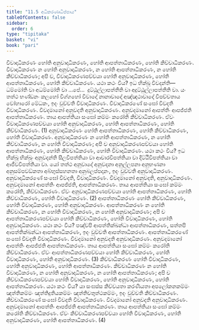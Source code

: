 ```yaml
---
title: "11.5 අධිකරණාධිප්පාය"
tableOfContents: false
sidebar:
  order: 6
type: "tipitaka"
basket: "vi"
book: "pari"
---
```



<DynamicBreadcrumb />

<Division number="348" book="pari">

<Paragraph number="1730" book="pari">
විවාදාධිකරණං හෝති අනුවාදාධිකරණං, හෝති ආපත්තාධිකරණං, හෝති කිච්චාධිකරණං. විවාදාධිකරණං න හෝති අනුවාදාධිකරණං, න හෝති ආපත්තාධිකරණං, න හෝති කිච්චාධිකරණං; අපි ච, විවාදාධිකරණපච්චයා හෝති අනුවාදාධිකරණං, හෝති ආපත්තාධිකරණං, හෝති කිච්චාධිකරණං. යථා කථං විය? ඉධ භික්ඛූ විවදන්ති—  ධම්මෝති වා අධම්මෝති වා …පේ…  දුට්ඨුල්ලාපත්තීති වා අදුට්ඨුල්ලාපත්තීති වා. යං තත්ථ භණ්ඩනං කලහෝ විග්ගහෝ විවාදෝ නානාවාදෝ අඤ්ඤථාවාදෝ විපච්චතාය වෝහාරෝ මේධකං, ඉදං වුච්චති විවාදාධිකරණං. විවාදාධිකරණේ සංඝෝ විවදති විවාදාධිකරණං. විවදමානෝ අනුවදති අනුවාදාධිකරණං. අනුවදමානෝ ආපත්තිං ආපජ්ජති ආපත්තාධිකරණං. තාය ආපත්තියා සංඝෝ කම්මං කරෝති කිච්චාධිකරණං. ඒවං විවාදාධිකරණපච්චයා හෝති අනුවාදාධිකරණං, හෝති ආපත්තාධිකරණං, හෝති කිච්චාධිකරණං. (1)
</Paragraph>

<Paragraph number="1731" book="pari">
අනුවාදාධිකරණං හෝති ආපත්තාධිකරණං, හෝති කිච්චාධිකරණං, හෝති විවාදාධිකරණං. අනුවාදාධිකරණං න හෝති ආපත්තාධිකරණං, න හෝති කිච්චාධිකරණං, න හෝති විවාදාධිකරණං; අපි ච අනුවාදාධිකරණපච්චයා හෝති ආපත්තාධිකරණං, හෝති කිච්චාධිකරණං, හෝති විවාදාධිකරණං. යථා කථං විය? ඉධ භික්ඛූ භික්ඛුං අනුවදන්ති සීලවිපත්තියා වා ආචාරවිපත්තියා වා දිට්ඨිවිපත්තියා වා ආජීවවිපත්තියා වා. යෝ තත්ථ අනුවාදෝ අනුවදනා අනුල්ලපනා අනුභණනා අනුසම්පවඞ්කතා අබ්භුස්සහනතා අනුබලප්පදානං, ඉදං වුච්චති අනුවාදාධිකරණං. අනුවාදාධිකරණේ සංඝෝ විවදති, විවාදාධිකරණං. විවදමානෝ අනුවදති, අනුවාදාධිකරණං. අනුවදමානෝ ආපත්තිං ආපජ්ජති, ආපත්තාධිකරණං. තාය ආපත්තියා සංඝෝ කම්මං කරෝති, කිච්චාධිකරණං. ඒවං අනුවාදාධිකරණපච්චයා හෝති ආපත්තාධිකරණං, හෝති කිච්චාධිකරණං, හෝති විවාදාධිකරණං. (2)
</Paragraph>

<Paragraph number="1732" book="pari">
ආපත්තාධිකරණං හෝති කිච්චාධිකරණං, හෝති විවාදාධිකරණං, හෝති අනුවාදාධිකරණං. ආපත්තාධිකරණං න හෝති කිච්චාධිකරණං, න හෝති විවාදාධිකරණං, න හෝති අනුවාදාධිකරණං; අපි ච ආපත්තාධිකරණපච්චයා හෝති කිච්චාධිකරණං, හෝති විවාදාධිකරණං, හෝති අනුවාදාධිකරණං. යථා කථං විය? පඤ්චපි ආපත්තික්ඛන්ධා ආපත්තාධිකරණං, සත්තපි ආපත්තික්ඛන්ධා ආපත්තාධිකරණං, ඉදං වුච්චති ආපත්තාධිකරණං. ආපත්තාධිකරණේ සංඝෝ විවදති විවාදාධිකරණං. විවදමානෝ අනුවදති අනුවාදාධිකරණං. අනුවදමානෝ ආපත්තිං ආපජ්ජති ආපත්තාධිකරණං. තාය ආපත්තියා සංඝෝ කම්මං කරෝති කිච්චාධිකරණං. ඒවං ආපත්තාධිකරණපච්චයා හෝති කිච්චාධිකරණං, හෝති විවාදාධිකරණං, හෝති අනුවාදාධිකරණං. (3)
</Paragraph>

<Paragraph number="1733" book="pari">
කිච්චාධිකරණං හෝති විවාදාධිකරණං, හෝති අනුවාදාධිකරණං, හෝති ආපත්තාධිකරණං. කිච්චාධිකරණං න හෝති විවාදාධිකරණං, න හෝති අනුවාදාධිකරණං, න හෝති ආපත්තාධිකරණං; අපි ච කිච්චාධිකරණපච්චයා හෝති විවාදාධිකරණං, හෝති අනුවාදාධිකරණං, හෝති ආපත්තාධිකරණං. යථා කථං විය? යා සංඝස්ස කිච්චයතා කරණීයතා අපලෝකනකම්මං ඤත්තිකම්මං ඤත්තිදුතියකම්මං ඤත්තිචතුත්ථකම්මං, ඉදං වුච්චති කිච්චාධිකරණං. කිච්චාධිකරණේ සංඝෝ විවදති විවාදාධිකරණං. විවදමානෝ අනුවදති අනුවාදාධිකරණං. අනුවදමානෝ ආපත්තිං ආපජ්ජති ආපත්තාධිකරණං. තාය ආපත්තියා සංඝෝ කම්මං කරෝති කිච්චාධිකරණං. ඒවං කිච්චාධිකරණපච්චයා හෝති විවාදාධිකරණං, හෝති අනුවාදාධිකරණං, හෝති ආපත්තාධිකරණං. (4)
</Paragraph>
</Division>